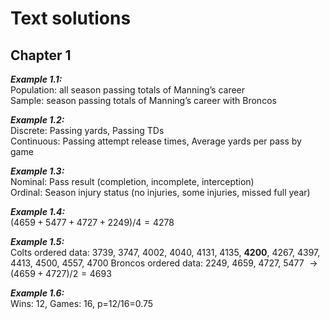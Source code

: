 # Text solutions

## Chapter 1

***Example 1.1:*** \
Population: all season passing totals of Manning's career \
Sample: season passing totals of Manning's career with Broncos

***Example 1.2:*** \
Discrete: Passing yards, Passing TDs \
Continuous: Passing attempt release times, Average yards per pass by game

***Example 1.3:*** \
Nominal: Pass result (completion, incomplete, interception) \
Ordinal: Season injury status (no injuries, some injuries, missed full year)

***Example 1.4:*** \
$(4659 + 5477 + 4727 + 2249)/4 = 4278$

***Example 1.5:*** \
Colts ordered data: 3739, 3747, 4002, 4040, 4131, 4135, **4200**, 4267, 4397, 4413, 4500, 4557, 4700
Broncos ordered data: 2249, 4659, 4727, 5477 $\to (4659+4727)/2 = 4693$

***Example 1.6:*** \
Wins: 12, Games: 16, p=12/16=0.75
